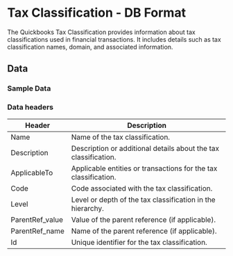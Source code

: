 #  Tax Classification - DB Format

The Quickbooks Tax Classification provides information about tax classifications used in financial transactions. It includes details such as tax classification names, domain, and associated information.

<AddJob
  template="gsheet_quickbooks_get_tax_classification.js"
/>


## Data

### Sample Data

<Gsheet
  src="https://docs.google.com/spreadsheets/d/1KWa16ZCTRUdIF7LXFQzgCaBXEze4fpGWaV77tc8Q_Y8/edit#gid=17575659"
/>


### Data headers

| Header | Description |
|---------------------|---------------------------------------------------|
| Name                | Name of the tax classification.                   |
| Description         | Description or additional details about the tax classification.|
| ApplicableTo        | Applicable entities or transactions for the tax classification.|
| Code                | Code associated with the tax classification.    |
| Level               | Level or depth of the tax classification in the hierarchy.|
| ParentRef_value     | Value of the parent reference (if applicable).   |
| ParentRef_name      | Name of the parent reference (if applicable).    |
| Id                  | Unique identifier for the tax classification.    |




<!---
## Others

### Similar jobs

Similar sort of data can be achieved by using get accounting transaction job and filtering it by invoice type. 

### Reports that use this job

Here are some of the report templates that use this job: 
-->